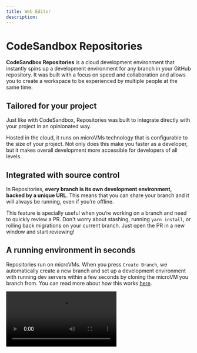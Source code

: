```yaml
---
title: Web Editor
description:
---
```



# CodeSandbox Repositories

**CodeSandbox Repositories** is a cloud development environment that instantly spins up a development environment for any branch in your GitHub repository. It was built with a focus on speed and collaboration and allows you to create a workspace to be experienced by multiple people at the same time. 

## Tailored for your project

Just like with CodeSandbox, Repositories was built to integrate directly with your project in an opinionated way.  

Hosted in the cloud, it runs on microVMs technology that is configurable to the size of your project. Not only does this make you faster as a developer, but it makes overall development more accessible for developers of all levels.


## Integrated with source control

In Repositories, **every branch is its own development environment, backed by a unique URL**. This means that you can share your branch and it will always be running, even if you’re offline.

This feature is specially useful when you’re working on a branch and need to quickly review a PR. Don't worry about stashing, running `yarn install`, or rolling back migrations on your current branch. Just open the PR in a new window and start reviewing!

## A running environment in seconds

Repositories run on microVMs. When you press `Create Branch`, we automatically create a new branch and set up a development environment with running dev servers within a few seconds by cloning the microVM you branch from. You can read more about how this works [here](https://codesandbox.io/blog/how-we-clone-a-running-vm-in-2-seconds).

<Video src="../../introduction-gitflow.mp4" />

If you are looking at someone’s PR and want to quickly test a suggestion, simply click `Create Branch`, write the code and share a link to your changes. If you’re happy with the changes, merge that
into the existing PR. All of this in under a minute.

## Integrated with VS Code

Open any branch directly in your local VS Code and use all the extensions and keybindings that you’ve already configured. On top of this, all editors can collaborate seamlessly, so your team members can follow your steps on VS Code without leaving the Web Editor.

<Video src="../../introduction-vscode.mp4" />

## Develop on the go with an iOS native app

<Callout emoji="ℹ️">
The CodeSandbox for iOS app is currently not supported.
</Callout>

Pick up where you left off or develop from scratch from an iPad or iPhone with all the functionalities that you would expect from a development environment.

<Video src="../../introduction-ios.mp4" />
